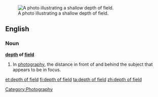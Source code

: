 {{wikipedia}}
[[Image:DOF-ShallowDepthofField.jpg|thumb|right|A photo illustrating a shallow depth of field.]]
==English==

===Noun===
'''[[depth]] of [[field]]'''

# In [[photography]], the distance in front of and behind the subject that appears to be in focus.

[[Category:Photography]]

[[et:depth of field]]
[[fi:depth of field]]
[[ta:depth of field]]
[[zh:depth of field]]